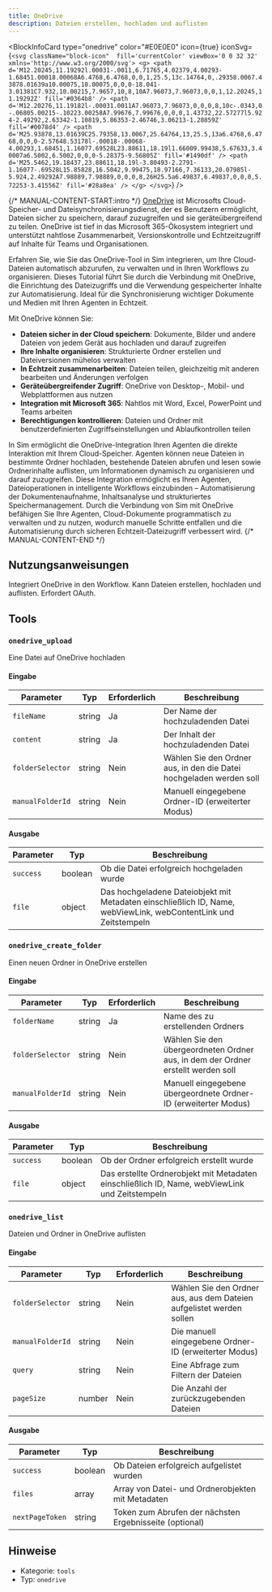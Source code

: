 ```yaml
---
title: OneDrive
description: Dateien erstellen, hochladen und auflisten
---
```



<BlockInfoCard 
  type="onedrive"
  color="#E0E0E0"
  icon={true}
  iconSvg={`<svg className="block-icon"  fill='currentColor' viewBox='0 0 32 32' xmlns='http://www.w3.org/2000/svg'>
      <g>
        <path
          d='M12.20245,11.19292l.00031-.0011,6.71765,4.02379,4.00293-1.68451.00018.00068A6.4768,6.4768,0,0,1,25.5,13c.14764,0,.29358.0067.43878.01639a10.00075,10.00075,0,0,0-18.041-3.01381C7.932,10.00215,7.9657,10,8,10A7.96073,7.96073,0,0,1,12.20245,11.19292Z'
          fill='#0364b8'
        />
        <path
          d='M12.20276,11.19182l-.00031.0011A7.96073,7.96073,0,0,0,8,10c-.0343,0-.06805.00215-.10223.00258A7.99676,7.99676,0,0,0,1.43732,22.57277l5.924-2.49292,2.63342-1.10819,5.86353-2.46746,3.06213-1.28859Z'
          fill='#0078d4'
        />
        <path
          d='M25.93878,13.01639C25.79358,13.0067,25.64764,13,25.5,13a6.4768,6.4768,0,0,0-2.57648.53178l-.00018-.00068-4.00293,1.68451,1.16077.69528L23.88611,18.19l1.66009.99438,5.67633,3.40007a6.5002,6.5002,0,0,0-5.28375-9.56805Z'
          fill='#1490df'
        />
        <path
          d='M25.5462,19.18437,23.88611,18.19l-3.80493-2.2791-1.16077-.69528L15.85828,16.5042,9.99475,18.97166,7.36133,20.07985l-5.924,2.49292A7.98889,7.98889,0,0,0,8,26H25.5a6.49837,6.49837,0,0,0,5.72253-3.41556Z'
          fill='#28a8ea'
        />
      </g>
    </svg>`}
/>

{/* MANUAL-CONTENT-START:intro */}
[OneDrive](https://onedrive.live.com) ist Microsofts Cloud-Speicher- und Dateisynchronisierungsdienst, der es Benutzern ermöglicht, Dateien sicher zu speichern, darauf zuzugreifen und sie geräteübergreifend zu teilen. OneDrive ist tief in das Microsoft 365-Ökosystem integriert und unterstützt nahtlose Zusammenarbeit, Versionskontrolle und Echtzeitzugriff auf Inhalte für Teams und Organisationen.

Erfahren Sie, wie Sie das OneDrive-Tool in Sim integrieren, um Ihre Cloud-Dateien automatisch abzurufen, zu verwalten und in Ihren Workflows zu organisieren. Dieses Tutorial führt Sie durch die Verbindung mit OneDrive, die Einrichtung des Dateizugriffs und die Verwendung gespeicherter Inhalte zur Automatisierung. Ideal für die Synchronisierung wichtiger Dokumente und Medien mit Ihren Agenten in Echtzeit.

Mit OneDrive können Sie:

- **Dateien sicher in der Cloud speichern**: Dokumente, Bilder und andere Dateien von jedem Gerät aus hochladen und darauf zugreifen
- **Ihre Inhalte organisieren**: Strukturierte Ordner erstellen und Dateiversionen mühelos verwalten
- **In Echtzeit zusammenarbeiten**: Dateien teilen, gleichzeitig mit anderen bearbeiten und Änderungen verfolgen
- **Geräteübergreifender Zugriff**: OneDrive von Desktop-, Mobil- und Webplattformen aus nutzen
- **Integration mit Microsoft 365**: Nahtlos mit Word, Excel, PowerPoint und Teams arbeiten
- **Berechtigungen kontrollieren**: Dateien und Ordner mit benutzerdefinierten Zugriffseinstellungen und Ablaufkontrollen teilen

In Sim ermöglicht die OneDrive-Integration Ihren Agenten die direkte Interaktion mit Ihrem Cloud-Speicher. Agenten können neue Dateien in bestimmte Ordner hochladen, bestehende Dateien abrufen und lesen sowie Ordnerinhalte auflisten, um Informationen dynamisch zu organisieren und darauf zuzugreifen. Diese Integration ermöglicht es Ihren Agenten, Dateioperationen in intelligente Workflows einzubinden – Automatisierung der Dokumentenaufnahme, Inhaltsanalyse und strukturiertes Speichermanagement. Durch die Verbindung von Sim mit OneDrive befähigen Sie Ihre Agenten, Cloud-Dokumente programmatisch zu verwalten und zu nutzen, wodurch manuelle Schritte entfallen und die Automatisierung durch sicheren Echtzeit-Dateizugriff verbessert wird.
{/* MANUAL-CONTENT-END */}

## Nutzungsanweisungen

Integriert OneDrive in den Workflow. Kann Dateien erstellen, hochladen und auflisten. Erfordert OAuth.

## Tools

### `onedrive_upload`

Eine Datei auf OneDrive hochladen

#### Eingabe

| Parameter | Typ | Erforderlich | Beschreibung |
| --------- | ---- | -------- | ----------- |
| `fileName` | string | Ja | Der Name der hochzuladenden Datei |
| `content` | string | Ja | Der Inhalt der hochzuladenden Datei |
| `folderSelector` | string | Nein | Wählen Sie den Ordner aus, in den die Datei hochgeladen werden soll |
| `manualFolderId` | string | Nein | Manuell eingegebene Ordner-ID \(erweiterter Modus\) |

#### Ausgabe

| Parameter | Typ | Beschreibung |
| --------- | ---- | ----------- |
| `success` | boolean | Ob die Datei erfolgreich hochgeladen wurde |
| `file` | object | Das hochgeladene Dateiobjekt mit Metadaten einschließlich ID, Name, webViewLink, webContentLink und Zeitstempeln |

### `onedrive_create_folder`

Einen neuen Ordner in OneDrive erstellen

#### Eingabe

| Parameter | Typ | Erforderlich | Beschreibung |
| --------- | ---- | -------- | ----------- |
| `folderName` | string | Ja | Name des zu erstellenden Ordners |
| `folderSelector` | string | Nein | Wählen Sie den übergeordneten Ordner aus, in dem der Ordner erstellt werden soll |
| `manualFolderId` | string | Nein | Manuell eingegebene übergeordnete Ordner-ID \(erweiterter Modus\) |

#### Ausgabe

| Parameter | Typ | Beschreibung |
| --------- | ---- | ----------- |
| `success` | boolean | Ob der Ordner erfolgreich erstellt wurde |
| `file` | object | Das erstellte Ordnerobjekt mit Metadaten einschließlich ID, Name, webViewLink und Zeitstempeln |

### `onedrive_list`

Dateien und Ordner in OneDrive auflisten

#### Eingabe

| Parameter | Typ | Erforderlich | Beschreibung |
| --------- | ---- | -------- | ----------- |
| `folderSelector` | string | Nein | Wählen Sie den Ordner aus, aus dem Dateien aufgelistet werden sollen |
| `manualFolderId` | string | Nein | Die manuell eingegebene Ordner-ID (erweiterter Modus) |
| `query` | string | Nein | Eine Abfrage zum Filtern der Dateien |
| `pageSize` | number | Nein | Die Anzahl der zurückzugebenden Dateien |

#### Ausgabe

| Parameter | Typ | Beschreibung |
| --------- | ---- | ----------- |
| `success` | boolean | Ob Dateien erfolgreich aufgelistet wurden |
| `files` | array | Array von Datei- und Ordnerobjekten mit Metadaten |
| `nextPageToken` | string | Token zum Abrufen der nächsten Ergebnisseite (optional) |

## Hinweise

- Kategorie: `tools`
- Typ: `onedrive`
